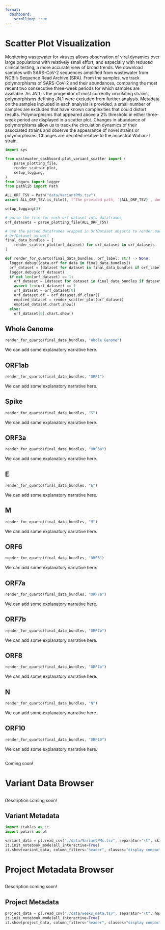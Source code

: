 ```yaml
---
format:
  dashboard:
    scrolling: true 
---
```


# Scatter Plot Visualization {.center}

:::{.card title="Why Wastewater Monitoring?" .flow}

Monitoring wastewater for viruses allows observation of viral dynamics over large populations with relatively small effort, and especially with reduced clinical testing, a more accurate view of broad trends.  We download samples with SARS-CoV-2 sequences amplified from wastewater from NCBI's Sequence Read Archive (SRA).  From the samples, we track polymorphisms of SARS-CoV-2 and their abundances, comparing the most recent two consecutive three-week periods for which samples are available.  As JN.1 is the progenitor of most currently circulating strains, polymorphisms defining JN.1 were excluded from further analysis.  Metadata on the samples included in each analysis is provided, a small number of samples are excluded that have known complexities that could distort results.  Polymorphisms that appeared above a 2% threshold in either three-week period are displayed in a scatter plot.  Changes in abundance of polymorphisms allow us to track the circulation dynamics of their associated strains and observe the appearance of novel strains or polymorphisms.  Changes are denoted relative to the ancestral Wuhan-I strain. 

:::


```python
import sys

from wastewater_dashboard.plot_variant_scatter import (
    parse_plotting_file,
    render_scatter_plot,
    setup_logging,
)
from loguru import logger
from pathlib import Path

ALL_ORF_TSV = Path("data/VariantPMs.tsv")
assert ALL_ORF_TSV.is_file(), f"The provided path, '{ALL_ORF_TSV}', does not exist."

setup_logging(3)

# parse the file for each orf dataset into dataframes
orf_datasets = parse_plotting_file(ALL_ORF_TSV)

# use the parsed dataframes wrapped in OrfDataset objects to render each plot, wrapping that in
# OrfDataset as well
final_data_bundles = [
    render_scatter_plot(orf_dataset) for orf_dataset in orf_datasets
]

def render_for_quarto(final_data_bundles, orf_label: str) -> None:
  logger.debug([data.orf for data in final_data_bundles])
  orf_dataset = [dataset for dataset in final_data_bundles if orf_label in dataset.orf]
  logger.debug(orf_dataset)
  if not len(orf_dataset) == 1:
    orf_dataset = [dataset for dataset in final_data_bundles if dataset.orf == "ORF1"]
    assert len(orf_dataset) == 1
    orf_dataset = orf_dataset[0]
    orf_dataset.df = orf_dataset.df.clear()
    emptied_dataset = render_scatter_plot(orf_dataset)
    emptied_dataset.chart.show()
  else:
    orf_dataset[0].chart.show()
```

##

::: {.panel-tabset}

## Whole Genome

```python
render_for_quarto(final_data_bundles, "Whole Genome")
```

:::{.card title="Notes on Interpretation" .flow}

We can add some explanatory narrative here.

:::

## ORF1ab

```python
render_for_quarto(final_data_bundles, "ORF1")
```

:::{.card title="Notes on Interpretation" .flow}

We can add some explanatory narrative here.

:::

## Spike

```python
render_for_quarto(final_data_bundles, "S")
```

:::{.card title="Notes on Interpretation" .flow}

We can add some explanatory narrative here.

:::

## ORF3a

```python
render_for_quarto(final_data_bundles, "ORF3a")
```

:::{.card title="Notes on Interpretation" .flow}

We can add some explanatory narrative here.

:::

## E

```python
render_for_quarto(final_data_bundles, "E")
```

:::{.card title="Notes on Interpretation" .flow}

We can add some explanatory narrative here.

:::

## M

```python
render_for_quarto(final_data_bundles, "M")
```

:::{.card title="Notes on Interpretation" .flow}

We can add some explanatory narrative here.

:::

## ORF6

```python
render_for_quarto(final_data_bundles, "ORF6")
```

:::{.card title="Notes on Interpretation" .flow}

We can add some explanatory narrative here.

:::

## ORF7a

```python
render_for_quarto(final_data_bundles, "ORF7a")
```

:::{.card title="Notes on Interpretation" .flow}

We can add some explanatory narrative here.

:::

## ORF7b

```python
render_for_quarto(final_data_bundles, "ORF7b")
```

:::{.card title="Notes on Interpretation" .flow}

We can add some explanatory narrative here.

:::

## ORF8

```python
render_for_quarto(final_data_bundles, "ORF7b")
```

:::{.card title="Notes on Interpretation" .flow}

We can add some explanatory narrative here.

:::

## N

```python
render_for_quarto(final_data_bundles, "N")
```

:::{.card title="Notes on Interpretation" .flow}

We can add some explanatory narrative here.

:::

## ORF10

```python
render_for_quarto(final_data_bundles, "ORF10")
```

:::{.card title="Notes on Interpretation" .flow}

We can add some explanatory narrative here.

:::

:::

##

:::{.card title="Final Notes & Addendums" .flow}

Coming soon!

:::

# Variant Data Browser

##

:::{.card title="Amino Acid Substitution Data" .flow}

Description coming soon!

:::


## Variant Metadata {height=800 scrolling="false"}

```python
import itables as it
import polars as pl

variant_data = pl.read_csv("./data/VariantPMs.tsv", separator="\t", skip_rows=1)
it.init_notebook_mode(all_interactive=True)
it.show(variant_data, column_filters="header", classes="display compact cell-border")
```

# Project Metadata Browser

##

:::{.card title="Wastewater Monitoring Project Metadata" .flow}

Description coming soon!

:::

## Project Metadata {height=800 scrolling="false"}

```python
project_data = pl.read_csv("./data/weeks_meta.tsv", separator="\t", has_header=False)
it.init_notebook_mode(all_interactive=True)
it.show(project_data, column_filters="header", classes="display compact cell-border")
```

